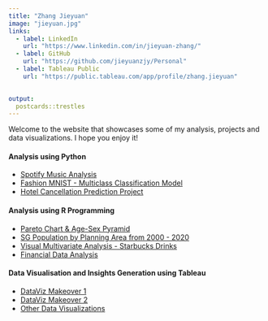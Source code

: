 ```yaml
---
title: "Zhang Jieyuan"
image: "jieyuan.jpg"
links:
  - label: LinkedIn
    url: "https://www.linkedin.com/in/jieyuan-zhang/"
  - label: GitHub
    url: "https://github.com/jieyuanzjy/Personal"
  - label: Tableau Public
    url: "https://public.tableau.com/app/profile/zhang.jieyuan"
  

output:
  postcards::trestles
---
```

 
  Welcome to the website that showcases some of my analysis, projects and data visualizations. I hope you enjoy it!


#### Analysis using Python

* [Spotify Music Analysis](https://github.com/jieyuanzjy/Personal/tree/main/Spotify%20Music%20Analysis)
* [Fashion MNIST - Multiclass Classification Model](https://github.com/jieyuanzjy/Personal/tree/main/Fashion%20MNIST%20-%20Multiclass%20Classification%20Model)
* [Hotel Cancellation Prediction Project](https://github.com/jieyuanzjy/Personal/tree/main/Hotel%20Cancellation%20Prediction)


#### Analysis using R Programming
* [Pareto Chart & Age-Sex Pyramid](https://jieyuan-analytics.netlify.app/takehomeex/takehomeex1/ex1)
* [SG Population by Planning Area from 2000 - 2020](https://jieyuan-analytics.netlify.app/takehomeex/takehomeex2/ex2)
* [Visual Multivariate Analysis - Starbucks Drinks](https://jieyuan-analytics.netlify.app/takehomeex/takehomeex3/ex3)
* [Financial Data Analysis](https://jieyuan-analytics.netlify.app/takehomeex/takehomeex4/ex4)

#### Data Visualisation and Insights Generation using Tableau
* [DataViz Makeover 1](https://jieyuan-analytics.netlify.app/dataviz_makeover/dataviz_makeover1/makeover1)
* [DataViz Makeover 2](https://jieyuan-analytics.netlify.app/dataviz_makeover/dataviz_makeover2/makeover2)
* [Other Data Visualizations](https://public.tableau.com/app/profile/zhang.jieyuan)




